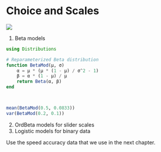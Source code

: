 # Choice and Scales

![](https://img.shields.io/badge/status-not_started-red)

1. Beta models 

```julia
using Distributions

# Reparameterized Beta distribution
function BetaMod(μ, σ)
    α = μ * (μ * (1 - μ) / σ^2 - 1)
    β = α * (1 - μ) / μ
    return Beta(α, β)
end



mean(BetaMod(0.5, 0.0833))
var(BetaMod(0.2, 0.1))
```

2. OrdBeta models for slider scales
3. Logistic models for binary data

Use the speed accuracy data that we use in the next chapter.